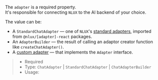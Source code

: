 The `adapter` is a required property.<br />
It's responsible for connecting `NLUX` to the AI backend of your choice.

The value can be:<br />
* A `StandardChatAdapter` — one of `NLUX`'s [standard adapters](/api/adapters), imported from `@nlux/[adapter]-react` packages.<br />
* An `AdapterBuilder` — the result of calling an adaptor creator function like `createChatAdapter()`.
* A [custom adapter](/learn/adapters/custom-adapters) — that implements the `Adapter` interface.<br />

> * Required
> * Type: `ChatAdapter` | `StandardChatAdapter` | `ChatAdapterBuilder`
> * Usage: